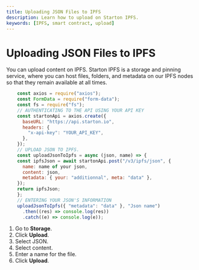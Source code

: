 ```yaml
---
title: Uploading JSON Files to IPFS
description: Learn how to upload on Starton IPFS.
keywords: [IPFS, smart contract, upload]
---
```



# Uploading JSON Files to IPFS

You can upload content on IPFS. Starton IPFS is a storage and pinning service, where you can host files, folders, and metadata on our IPFS nodes so that they remain available at all times.

<Tabs>
<TabItem value="code" label="From Code">

```jsx showLineNumbers
    const axios = require("axios");
    const FormData = require("form-data");
    const fs = require("fs");
    // AUTHENTICATING TO THE API USING YOUR API KEY
    const startonApi = axios.create({
      baseURL: "https://api.starton.io",
      headers: {
        "x-api-key": "YOUR_API_KEY",
      },
    });
    // UPLOAD JSON TO IPFS.
    const uploadJsonToIpfs = async (json, name) => {
    const ipfsJson = await startonApi.post("/v3/ipfs/json", {
      name: name of your json,
      content: json,
      metadata: { your: "additionnal", meta: "data" },
    });
    return ipfsJson;
    };
    // ENTERING YOUR JSON'S INFORMATION
    uploadJsonToIpfs({ "metadata": "data" }, "Json name")
      .then((res) => console.log(res))
      .catch((e) => console.log(e));

```

</TabItem>
<TabItem value="dashboard" label="From Dashboard">

1. Go to **Storage**.
1. Click **Upload**.
1. Select JSON.
1. Select content.
1. Enter a name for the file.
1. Click **Upload**.

</TabItem>
</Tabs>
